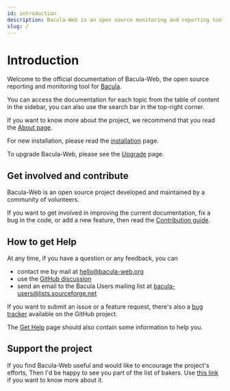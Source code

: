 ```yaml
---
id: introduction
description: Bacula-Web is an open source monitoring and reporting tool for Bacula backup software
slug: /
---
```

# Introduction

Welcome to the official documentation of Bacula-Web, the open source reporting and monitoring tool for [Bacula](https://bacula.org).

You can access the documentation for each topic from the table of content in the sidebar, you can also use the search bar in the top-right corner.

If you want to know more about the project, we recommend that you read the [About page](about/index.md).

For new installation, please read the [installation](install/getting-started.md) page.

To upgrade Bacula-Web, please see the [Upgrade](install/upgrade.md) page.

## Get involved and contribute

Bacula-Web is an open source project developed and maintained by a community of volunteers.

If you want to get involved in improving the current documentation, fix a bug in the code, or add a new feature,
then read the [Contribution guide](contribute/index.md).

## How to get Help

At any time, if you have a question or any feedback, you can

* contact me by mail at hello@bacula-web.org
* use the [GitHub discussion](https://github.com/bacula-web/bacula-web/discussions)
* send an email to the Bacula Users mailing list at bacula-users@lists.sourceforge.net

If you want to submit an issue or a feature request, there's also a [bug tracker](https://github.com/bacula-web/bacula-web/issues) available on the GitHub project.

The [Get Help](gethelp/index.md) page should also contain some information to help you.

## Support the project

If you find Bacula-Web useful and would like to encourage the project's efforts, Then I'd be happy to see you part of
the list of bakers. Use [this link](https://www.buymeacoffee.com/baculaweb) if you want to know more about it.
